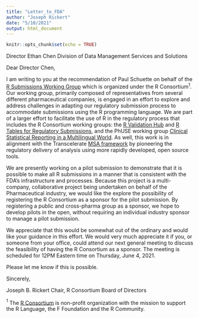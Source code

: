 ```yaml
---
title: "Letter_to_FDA"
author: "Joseph Rickert"
date: "5/10/2021"
output: html_document
---
```


```r
knitr::opts_chunk$set(echo = TRUE)
```

Director Ethan Chen 
Division of Data Management Services and Solutions

Dear Director Chen,

I am writing to you at the recommendation of Paul Schuette on behalf of the [R Submissions Working Group](https://github.com/RConsortium/submissions-wg) which is organized under the R Consortium$^{1}$. Our working group, primarily composed of representatives from several different pharmaceutical companies, is engaged in an effort to explore and address challenges in adapting our regulatory submission process to accommodate submissions using the R programming language. We are part of a larger effort to facilitate the use of R in the regulatory process that includes the R Consortium working groups: the [R Validation Hub](https://www.pharmar.org/) and [R Tables for Regulatory Submissions](https://github.com/RConsortium/rtrs-wg), and the PhUSE working group [Clinical Statistical Reporting in a Multilingual World](https://phuseaccount.sharepoint.com/sites/ClinicalStatisticalReportinginaMultilingualWorld/_layouts/15/Doc.aspx?sourcedoc={3334b95b-6ac7-4feb-bfe4-cb154dac4575}&action=edit&wd=target%282021%20Meeting%20Minutes.one%7Cbf68bb6a-f925-4411-b285-f79a4705c140%2FJanuary%2011th%7C3fe896ca-003e-44ea-b31e-d8d3877844bb%2F%29). As well, this work is in alignment with the Transcelerate [MSA framework](https://www.transceleratebiopharmainc.com/wp-content/uploads/2021/04/MoA-Initiative_MSAFramework_April-2021.pdf) by pioneering the regulatory delivery of analysis using more rapidly developed, open source tools.

We are presently working on a pilot submission to demonstrate that it is possible to make all R submissions in a manner that is consistent with the FDA's infrastructure and processes. Because this project is a multi-company, collaborative project being undertaken on behalf of the Pharmaceutical industry, we would like the explore the possibility of registering the R Consortium as a sponsor for the pilot submission. By registering a public and cross-pharma group as a sponsor, we hope to develop pilots in the open, without requiring an individual industry sponsor to manage a pilot submission.

We appreciate that this would be somewhat out of the ordinary and would like your guidance in this effort. We would very much appreciate it if you, or someone from your office, could attend our next general meeting to discuss the feasibility of having the R Consortium as a sponsor. The meeting is scheduled for 12PM Eastern time on Thursday, June 4, 2021.

Please let me know if this is possible.

Sincerely,

Joseph B. Rickert
Chair, R Consortium Board of Directors

$^{1}$ The [R Consortium](https://www.r-consortium.org/) is non-profit organization with the mission to support the R Language, the F Foundation and the R Community. 

